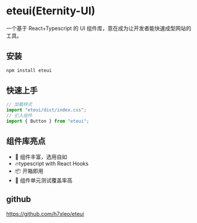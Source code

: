 
<Meta title="Welcome" />

# eteui(Eternity-UI)

一个基于 React+Typescript 的 UI 组件库，意在成为让开发者能快速成型网站的工具。

## 安装

```js
npm install eteui
```

## 快速上手

```js
// 加载样式
import "eteui/dist/index.css";
// 引入组件
import { Button } from "eteui";
```

## 组件库亮点

- 🌹 组件丰富，选用自如
- 🔥typescript with React Hooks
- 📦 开箱即用
- 🔐 组件单元测试覆盖率高

## github

https://github.com/h7xleo/eteui
